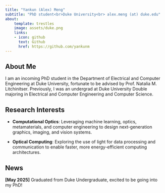 ```yaml
---
title: "Yankun (Alex) Meng"
subtitle: "PhD student<br>Duke University<br> alex.meng (at) duke.edu"
about:
    template: trestles
    image: assets/duke.png
    links:
    - icon: github
      text: Github
      href: https://github.com/yankunm
---
```


## About Me

I am an incoming PhD student in the Department of Electrical and Computer Engineering at Duke University, fortunate to be advised by Prof. Natalia M. Litchinitser. Previously, I was an undergrad at Duke University Double majoring in Electrical and Computer Engineering and Computer Science.

## Research Interests

* **Computational Optics**: Leveraging machine learning, optics, metamaterials, and computer engineering to design next-generation graphics, imaging, and vision systems.
 
* **Optical Computing**: Exploring the use of light for data processing and communication to enable faster, more energy-efficient computing architectures.


## News

**[May 2025]** Graduated from Duke Undergraduate, excited to be going into my PhD!

<!-- ## Publications -->


<!-- ## Services -->
